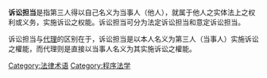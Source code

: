 {{legal}}
'''诉讼担当'''是指第三人得以自己名义为当事人（他人），就属于他人之实体法上之权利或义务，实施诉讼之权能。诉讼担当可分为法定诉讼担当和意定诉讼担当。

诉讼担当与[[代理|代理]]的区别在于，诉讼担当是以本人名义为第三人（当事人）实施诉讼之權能，而代理则是直接以当事人名义为其实施诉讼之權能。
{{Law-stub}}

[[Category:法律术语|Category:法律术语]]
[[Category:程序法学|Category:程序法学]]